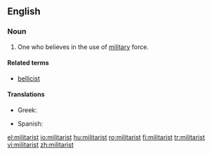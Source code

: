 ==English==
===Noun===
{{en-noun}}

#One who believes in the use of [[military]] force.

====Related terms====
* [[bellicist]]

====Translations====
{{trans-top|one who believes in military force}}
* Greek: {{t+|el|στρατοκράτης|m|tr=stratokrátis}}
{{trans-mid}}
*Spanish: {{t-|es|militarista|m|f}}
{{trans-bottom}}

[[el:militarist]]
[[io:militarist]]
[[hu:militarist]]
[[ro:militarist]]
[[fi:militarist]]
[[tr:militarist]]
[[vi:militarist]]
[[zh:militarist]]